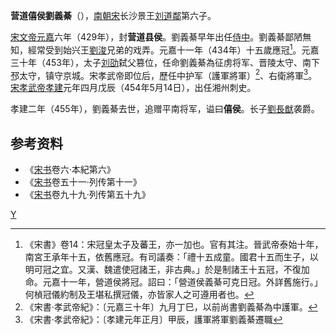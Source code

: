 '''营道僖侯劉義綦'''（{{bd|420年||455年||catIdx=L}}），[[南朝宋|南朝宋]]长沙景王[[刘道鄰|刘道鄰]]第六子。

[[宋文帝|宋文帝]][[元嘉_(南朝宋)|元嘉]]六年（429年），封'''营道县侯'''。劉義綦早年出任[[侍中|侍中]]。劉義綦鄙陋無知，經常受到始兴王[[劉浚|劉浚]]兄弟的戏弄。元嘉十一年（434年）十五歲應冠<ref>《宋書》卷14：宋冠皇太子及蕃王，亦一加也。官有其注。晉武帝泰始十年，南宮王承年十五，依舊應冠。有司議奏：「禮十五成童。國君十五而生子，以明可冠之宜。又漢、魏遣使冠諸王，非古典。」於是制諸王十五冠，不復加命。元嘉十一年，營道侯將冠。詔曰：「營道侯義綦可克日冠。外詳舊施行。」何楨冠儀約制及王堪私撰冠儀，亦皆家人之可遵用者也。</ref>。元嘉三十年（453年），太子[[刘劭_(刘宋)|刘劭]]弑父篡位，任命劉義綦為征虏将军、晋陵太守、南下邳太守，镇守京城。宋孝武帝即位后，歷任中护军（護軍將軍）<ref>《宋書·孝武帝紀》：〔元嘉三十年〕九月丁巳，以前尚書劉義綦為中護軍。</ref>、右衛將軍<ref>《宋書·孝武帝紀》：〔孝建元年正月〕甲辰，護軍將軍劉義綦遷職</ref>。[[宋孝武帝|宋孝武帝]][[孝建|孝建]]元年四月戊辰（454年5月14日），出任湘州刺史。

孝建二年（455年），劉義綦去世，追赠平南将军，谥曰'''僖侯'''。长子[[劉長猷|劉長猷]]袭爵。

==参考资料==
*《[[宋书|宋书]]卷六·本紀第六》
*《[[宋书|宋书]]卷五十一·列传第十一》
*《[[宋书|宋书]]卷九十九·列传第五十九》

[[Category:刘宋宗室|Y]]